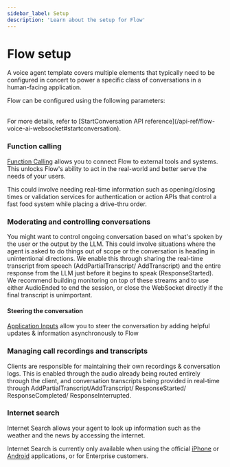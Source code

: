 ```yaml
---
sidebar_label: Setup
description: 'Learn about the setup for Flow'
---
```



# Flow setup

A voice agent template covers multiple elements that typically need to be configured in concert to power a specific class of conversations in a human-facing application. 


Flow can be configured using the following parameters:

<SchemaNode schema={flowSchema.components.schemas.ConversationConfig} />

<br/>
For more details, refer to [StartConversation API reference](/api-ref/flow-voice-ai-websocket#startconversation).

### Function calling

[Function Calling](/voice-agents-flow/features/function-calling) allows you to connect Flow to external tools and systems. This unlocks Flow's ability to act in the real-world and better serve the needs of your users.

This could involve needing real-time information such as opening/closing times or validation services for authentication or action APIs that control a fast food system while placing a drive-thru order.


### Moderating and controlling conversations

You might want to control ongoing conversation based on what's spoken by the user or the output by the LLM. This could involve situations where the agent is asked to do things out of scope or the conversation is heading in unintentional directions. We enable this through sharing the real-time transcript from speech (AddPartialTranscript/ AddTranscript) and the entire response from the LLM just before it begins to speak (ResponseStarted). We recommend building monitoring on top of these streams and to use either AudioEnded to end the session, or close the WebSocket directly if the final transcript is unimportant.

#### Steering the conversation

[Application Inputs](/voice-agents-flow/features/application-inputs) allow you to steer the conversation by adding helpful updates & information asynchronously to Flow

### Managing call recordings and transcripts

Clients are responsible for  maintaining their own recordings & conversation logs. This is enabled through the audio already being routed entirely through the client, and conversation transcripts being provided in real-time through AddPartialTranscript/AddTranscript/ ResponseStarted/ ResponseCompleted/ ResponseInterrupted.

### Internet search

Internet Search allows your agent to look up information such as the weather and the news by accessing the internet.

Internet Search is currently only available when using the official [iPhone](https://apps.apple.com/us/app/speechmatics-flow/id6673918783) or [Android](https://play.google.com/store/apps/details?id=com.speechmatics.flowapp) applications, or for Enterprise customers.
